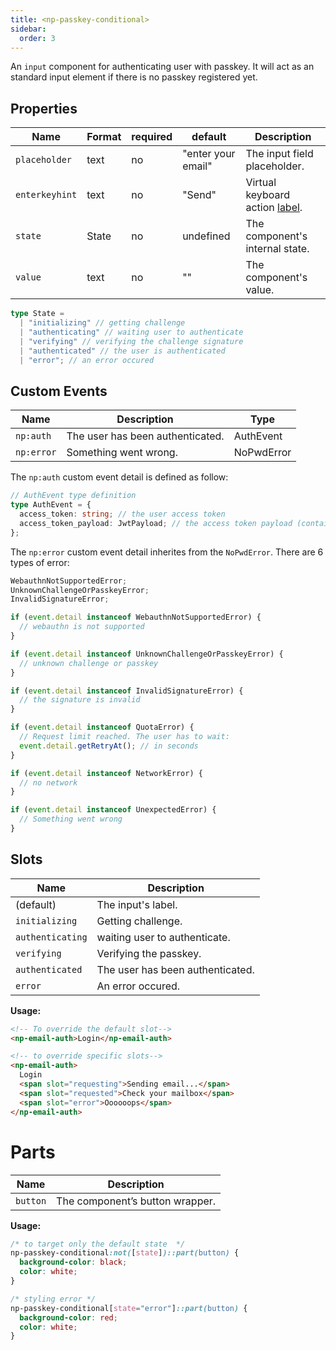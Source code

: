 ```yaml
---
title: <np-passkey-conditional>
sidebar:
  order: 3
---
```


An `input` component for authenticating user with passkey.
It will act as an standard input element if there is no passkey registered yet.

## Properties

| Name           | Format | required | default            | Description                                                                                                        |
| -------------- | ------ | -------- | ------------------ | ------------------------------------------------------------------------------------------------------------------ |
| `placeholder`  | text   | no       | "enter your email" | The input field placeholder.                                                                                       |
| `enterkeyhint` | text   | no       | "Send"             | Virtual keyboard action [label](https://developer.mozilla.org/en-US/docs/Web/HTML/Global_attributes/enterkeyhint). |
| `state`        | State  | no       | undefined          | The component's internal state.                                                                                    |
| `value`        | text   | no       | ""                 | The component's value.                                                                                             |

```ts
type State =
  | "initializing" // getting challenge
  | "authenticating" // waiting user to authenticate
  | "verifying" // verifying the challenge signature
  | "authenticated" // the user is authenticated
  | "error"; // an error occured
```

## Custom Events

| Name       | Description                      | Type       |
| ---------- | -------------------------------- | ---------- |
| `np:auth`  | The user has been authenticated. | AuthEvent  |
| `np:error` | Something went wrong.            | NoPwdError |

The `np:auth` custom event detail is defined as follow:

```ts
// AuthEvent type definition
type AuthEvent = {
  access_token: string; // the user access token
  access_token_payload: JwtPayload; // the access token payload (containing claims)
};
```

The `np:error` custom event detail inherites from the `NoPwdError`.
There are 6 types of error:

```ts
WebauthnNotSupportedError;
UnknownChallengeOrPasskeyError;
InvalidSignatureError;

if (event.detail instanceof WebauthnNotSupportedError) {
  // webauthn is not supported
}

if (event.detail instanceof UnknownChallengeOrPasskeyError) {
  // unknown challenge or passkey
}

if (event.detail instanceof InvalidSignatureError) {
  // the signature is invalid
}

if (event.detail instanceof QuotaError) {
  // Request limit reached. The user has to wait:
  event.detail.getRetryAt(); // in seconds
}

if (event.detail instanceof NetworkError) {
  // no network
}

if (event.detail instanceof UnexpectedError) {
  // Something went wrong
}
```

## Slots

| Name             | Description                      |
| ---------------- | -------------------------------- |
| (default)        | The input's label.               |
| `initializing`   | Getting challenge.               |
| `authenticating` | waiting user to authenticate.    |
| `verifying`      | Verifying the passkey.           |
| `authenticated`  | The user has been authenticated. |
| `error`          | An error occured.                |

**Usage:**

```html
<!-- To override the default slot-->
<np-email-auth>Login</np-email-auth>

<!-- to override specific slots-->
<np-email-auth>
  Login
  <span slot="requesting">Sending email...</span>
  <span slot="requested">Check your mailbox</span>
  <span slot="error">Oooooops</span>
</np-email-auth>
```

# Parts

| Name     | Description                     |
| -------- | ------------------------------- |
| `button` | The component’s button wrapper. |

**Usage:**

```css
/* to target only the default state  */
np-passkey-conditional:not([state])::part(button) {
  background-color: black;
  color: white;
}

/* styling error */
np-passkey-conditional[state="error"]::part(button) {
  background-color: red;
  color: white;
}
```
